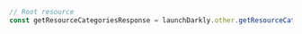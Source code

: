 ```typescript index.ts
// Root resource
const getResourceCategoriesResponse = launchDarkly.other.getResourceCategories()
```